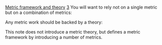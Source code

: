 [[Property:title|Metric framework and theory]]
[[Property:weight|3]]
You will want to rely not on a single metric but on a combination of metrics:

{{note| '''Metric framework''': A '''metric framework''' is a set of definitions of metrics. }}



Any metric work should be backed by a theory:

{{note| '''Metric theory''': A '''metric theory''' is a combination of: <br/>
- A metric framework <br/>
- A set of definitions of attributes (qualitative or quantitative) <br/>
- A mapping from the framework to the set of attributes, representing the hypothesis that each metric is a good predictor of the associated attribute }}

This note does not introduce a metric theory, but defines a metric framework by introducing a number of metrics.



{{seealso| '''See Also''' <br/>
[[Attributes, metrics and measures|Attributes, metrics and measures]]  }}





